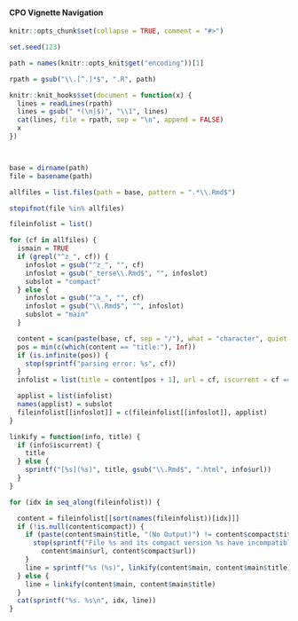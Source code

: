 
#### CPO Vignette Navigation

```r

knitr::opts_chunk$set(collapse = TRUE, comment = "#>")

set.seed(123)

path = names(knitr::opts_knit$get("encoding"))[1]

rpath = gsub("\\.[^.]*$", ".R", path)

knitr::knit_hooks$set(document = function(x) {
  lines = readLines(rpath)
  lines = gsub(" *(\n|$)", "\\1", lines)
  cat(lines, file = rpath, sep = "\n", append = FALSE)
  x
})



base = dirname(path)
file = basename(path)

allfiles = list.files(path = base, pattern = ".*\\.Rmd$")

stopifnot(file %in% allfiles)

fileinfolist = list()

for (cf in allfiles) {
  ismain = TRUE
  if (grepl("^z_", cf)) {
    infoslot = gsub("^z_", "", cf)
    infoslot = gsub("_terse\\.Rmd$", "", infoslot)
    subslot = "compact"
  } else {
    infoslot = gsub("^a_", "", cf)
    infoslot = gsub("\\.Rmd$", "", infoslot)
    subslot = "main"
  }

  content = scan(paste(base, cf, sep = "/"), what = "character", quiet = TRUE)
  pos = min(c(which(content == "title:"), Inf))
  if (is.infinite(pos)) {
    stop(sprintf("parsing error: %s", cf))
  }
  infolist = list(title = content[pos + 1], url = cf, iscurrent = cf == file)

  applist = list(infolist)
  names(applist) = subslot
  fileinfolist[[infoslot]] = c(fileinfolist[[infoslot]], applist)
}

linkify = function(info, title) {
  if (info$iscurrent) {
    title
  } else {
    sprintf("[%s](%s)", title, gsub("\\.Rmd$", ".html", info$url))
  }
}

for (idx in seq_along(fileinfolist)) {

  content = fileinfolist[[sort(names(fileinfolist))[idx]]]
  if (!is.null(content$compact)) {
    if (paste(content$main$title, "(No Output)") != content$compact$title) {
      stop(sprintf("File %s and its compact version %s have incompatible titles\nThe compact version must be paste(main_title, \"(No Output)\")",
        content$main$url, content$compact$url))
    }
    line = sprintf("%s (%s)", linkify(content$main, content$main$title), linkify(content$compact, "compact version"))
  } else {
    line = linkify(content$main, content$main$title)
  }
  cat(sprintf("%s. %s\n", idx, line))
}



```
